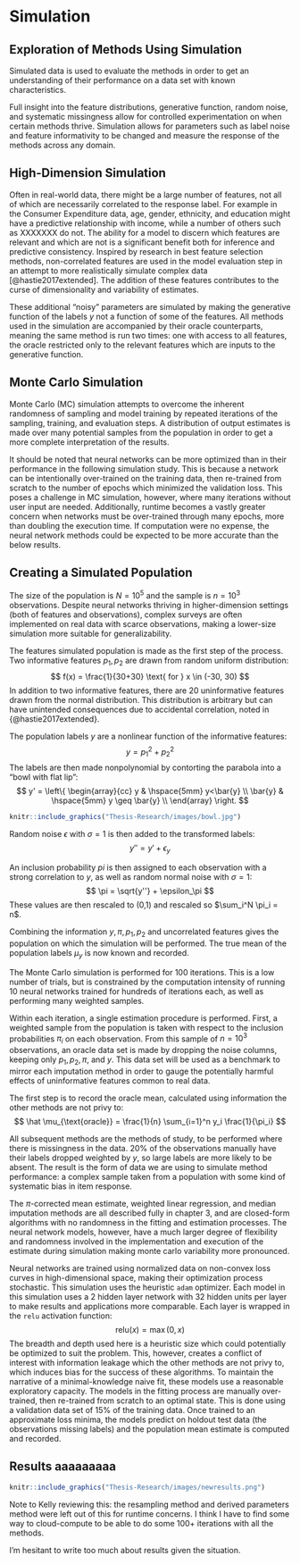 # Simulation
## Exploration of Methods Using Simulation

Simulated data is used to evaluate the methods in order to get an understanding of their performance on a data set with known characteristics.

Full insight into the feature distributions, generative function, random noise, and systematic missingness allow for controlled experimentation on when certain methods thrive. Simulation allows for parameters such as label noise and feature informativity to be changed and measure the response of the methods across any domain.

## High-Dimension Simulation

Often in real-world data, there might be a large number of features, not all of which are necessarily correlated to the response label. For example in the Consumer Expenditure data, age, gender, ethnicity, and education might have a predictive relationship with income, while a number of others such as XXXXXXX do not. The ability for a model to discern which features are relevant and which are not is a significant benefit both for inference and predictive consistency. Inspired by research in best feature selection methods, non-correlated features are used in the model evaluation step in an attempt to more realistically simulate complex data [@hastie2017extended]. The addition of these features contributes to the curse of dimensionality and variability of estimates.
 
These additional "noisy" parameters are simulated by making the generative function of the labels $y$ not a function of some of the features. All methods used in the simulation are accompanied by their oracle counterparts, meaning the same method is run two times: one with access to all features, the oracle restricted only to the relevant features which are inputs to the generative function.

## Monte Carlo Simulation
Monte Carlo (MC) simulation attempts to overcome the inherent randomness of sampling and model training by repeated iterations of the sampling, training, and evaluation steps. A distribution of output estimates is made over many potential samples from the population in order to get a more complete interpretation of the results.

It should be noted that neural networks can be more optimized than in their performance in the following simulation study. This is because a network can be intentionally over-trained on the training data, then re-trained from scratch to the number of epochs which minimized the validation loss. This poses a challenge in MC simulation, however, where many iterations without user input are needed. Additionally, runtime becomes a vastly greater concern when networks must be over-trained through many epochs, more than doubling the execution time. If computation were no expense, the neural network methods could be expected to be more accurate than the below results.

## Creating a Simulated Population

The size of the population is $N=10^5$ and the sample is $n=10^3$ observations. Despite neural networks thriving in higher-dimension settings (both of features and observations), complex surveys are often implemented on real data with scarce observations, making a lower-size simulation more suitable for generalizability.

The features simulated population is made as the first step of the process. Two informative features $p_1, p_2$ are drawn from random uniform distribution:
$$
f(x) = \frac{1}{30+30} \text{ for } x \in (-30, 30)
$$
In addition to two informative features, there are $20$ uninformative features drawn from the normal distribution. This distribution is arbitrary but can have unintended consequences due to accidental correlation, noted in {@hastie2017extended}.

The population labels $y$ are a nonlinear function of the informative features:
$$
y = p_1^2 + p_2^2
$$
The labels are then made nonpolynomial by contorting the parabola into a "bowl with flat lip":
$$
y' = \left\{ \begin{array}{cc} 
                y & \hspace{5mm} y<\bar{y} \\
                \bar{y} & \hspace{5mm} y \geq \bar{y} \\
                \end{array} \right.
$$

```r
knitr::include_graphics("Thesis-Research/images/bowl.jpg")
```

Random noise $\epsilon$ with $\sigma = 1$ is then added to the transformed labels:
$$
y'' = y' + \epsilon_y
$$

An inclusion probability $pi$ is then assigned to each observation with a strong correlation to $y$, as well as random normal noise with $\sigma = 1$:
$$
\pi = \sqrt{y''} + \epsilon_\pi
$$
These values are then rescaled to (0,1) and rescaled so $\sum_i^N \pi_i = n$.

Combining the information $y,\pi, p_1, p_2$ and uncorrelated features gives the population on which the simulation will be performed. The true mean of the population labels $\mu_y$ is now known and recorded.

The Monte Carlo simulation is performed for 100 iterations. This is a low number of trials, but is constrained by the computation intensity of running 10 neural networks trained for hundreds of iterations each, as well as performing many weighted samples.

Within each iteration, a single estimation procedure is performed. First, a weighted sample from the population is taken with respect to the inclusion probabilities $\pi_i$ on each observation. From this sample of $n=10^3$ observations, an oracle data set is made by dropping the noise columns, keeping only $p_1, p_2, \pi,$ and $y$. This data set will be used as a benchmark to mirror each imputation method in order to gauge the potentially harmful effects of uninformative features common to real data.

The first step is to record the oracle mean, calculated using information the other methods are not privy to:
$$
\hat \mu_{\text{oracle}} = \frac{1}{n} \sum_{i=1}^n y_i \frac{1}{\pi_i}
$$

All subsequent methods are the methods of study, to be performed where there is missingness in the data. $20\%$ of the observations manually have their labels dropped weighted by $y$, so large labels are more likely to be absent. The result is the form of data we are using to simulate method performance: a complex sample taken from a population with some kind of systematic bias in item response.

The $\pi$-corrected mean estimate, weighted linear regression, and median imputation methods are all described fully in chapter 3, and are closed-form algorithms with no randomness in the fitting and estimation processes. The neural network models, however, have a much larger degree of flexibility and randomness involved in the implementation and execution of the estimate during simulation making monte carlo variability more pronounced.

Neural networks are trained using normalized data on non-convex loss curves in high-dimensional space, making their optimization process stochastic. This simulation uses the heuristic `adam` optimizer. Each model in this simulation uses a 2 hidden layer network with 32 hidden units per layer to make results and applications more comparable. Each layer is wrapped in the `relu` activation function:
$$
\text{relu}(x) = \max(0,x)
$$
The breadth and depth used here is a heuristic size which could potentially be optimized to suit the problem. This, however, creates a conflict of interest with information leakage which the other methods are not privy to, which induces bias for the success of these algorithms. To maintain the narrative of a minimal-knowledge naive fit, these models use a reasonable exploratory capacity. The models in the fitting process are manually over-trained, then re-trained from scratch to an optimal state. This is done using a validation data set of $15\%$ of the training data. Once trained to an approximate loss minima, the models predict on holdout test data (the observations missing labels) and the population mean estimate is computed and recorded.

## Results aaaaaaaaa

```r
knitr::include_graphics("Thesis-Research/images/newresults.png")
```

Note to Kelly reviewing this: the resampling method and derived parameters method were left out of this for runtime concerns. I think I have to find some way to cloud-compute to be able to do some 100+ iterations with all the methods.

I'm hesitant to write too much about results given the situation.
